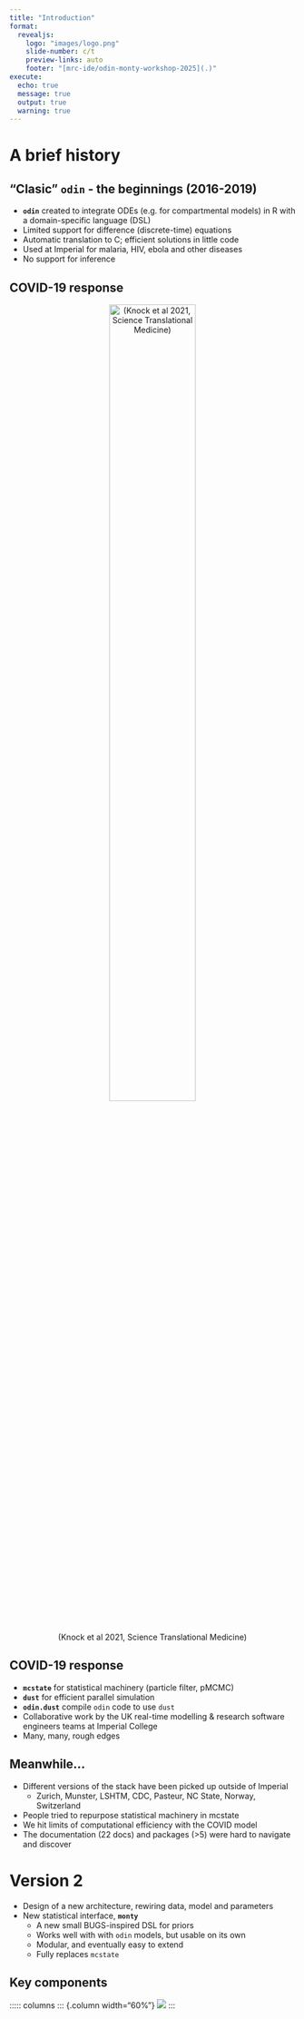 ```yaml
---
title: "Introduction"
format:
  revealjs:
    logo: "images/logo.png"
    slide-number: c/t
    preview-links: auto
    footer: "[mrc-ide/odin-monty-workshop-2025](.)"
execute:
  echo: true
  message: true
  output: true
  warning: true
---
```


# A brief history

## "Clasic" `odin` - the beginnings (2016-2019)

- **`odin`** created to integrate ODEs (e.g. for compartmental models) in R with a domain-specific language (DSL)
- Limited support for difference (discrete-time) equations
- Automatic translation to C; efficient solutions in little code
- Used at Imperial for malaria, HIV, ebola and other diseases
- No support for inference

## COVID-19 response

::: {style="text-align:center"}
![(Knock et al 2021, Science Translational Medicine)](images/knock.jpeg){width=60%}
:::

## COVID-19 response

- **`mcstate`** for statistical machinery (particle filter, pMCMC)
- **`dust`** for efficient parallel simulation
- **`odin.dust`** compile `odin` code to use `dust`
- Collaborative work by the UK real-time modelling & research software engineers teams at Imperial College
- Many, many, rough edges

## Meanwhile...

* Different versions of the stack have been picked up outside of Imperial
  - Zurich, Munster, LSHTM, CDC, Pasteur, NC State, Norway, Switzerland
* People tried to repurpose statistical machinery in mcstate
* We hit limits of computational efficiency with the COVID model
* The documentation (22 docs) and packages (>5) were hard to navigate and discover

# Version 2

- Design of a new architecture, rewiring data, model and parameters
- New statistical interface, **`monty`**
  - A new small BUGS-inspired DSL for priors
  - Works well with with `odin` models, but usable on its own
  - Modular, and eventually easy to extend
  - Fully replaces `mcstate`

## Key components

::::: columns
::: {.column width="60%"}
![](images/dependencies_odin_monty.png)
:::
